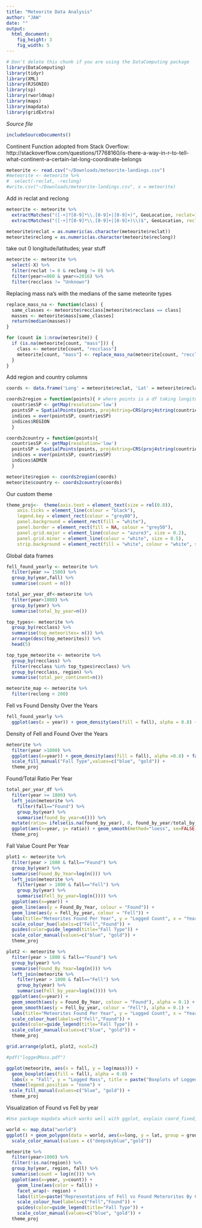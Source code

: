 ```yaml
---
title: "Meteorite Data Analysis"
author: "JAW"
date: ""
output: 
  html_document:
    fig_height: 3
    fig_width: 5
---
```

<!-- Don't edit in between this line and the one below -->
```r
# Don't delete this chunk if you are using the DataComputing package
library(DataComputing)
library(tidyr)
library(XML)
library(RJSONIO)
library(sp)
library(rworldmap)
library(maps)
library(mapdata)
library(gridExtra)
```

*Source file* 
```r
includeSourceDocuments()
```

Continent Function adopted from Stack Overflow: http://stackoverflow.com/questions/17768160/is-there-a-way-in-r-to-tell-what-continent-a-certain-lat-long-coordinate-belongs


```r
meteorite <- read.csv("~/Downloads/meteorite-landings.csv")
#meteorite <- meteorite %>%
#  select(-reclat, -reclong)
#write.csv("~/Downloads/meteorite-landings.csv", x = meteorite)
```

Add in reclat and reclong
```r
meteorite <- meteorite %>%
  extractMatches("([-+]?[0-9]*\\.[0-9]+|[0-9]+)", GeoLocation, reclat=1) %>%
  extractMatches("([-+]?[0-9]*\\.[0-9]+|[0-9]+)\\)$", GeoLocation, reclong=1)

meteorite$reclat = as.numeric(as.character(meteorite$reclat))
meteorite$reclong = as.numeric(as.character(meteorite$reclong))
```



take out 0 longitude/latitudes; year stuff
```r
meteorite <- meteorite %>% 
  select(-X) %>%
  filter(reclat != 0 & reclong != 0) %>%
  filter(year>=860 & year<=2016) %>%
  filter(recclass != "Unknown")
```

Replacing mass na's with the medians of the same meteorite types
```r
replace_mass_na <- function(class) {
  same_classes <- meteorite$recclass[meteorite$recclass == class]
  masses <- meteorite$mass[same_classes]
  return(median(masses))
}

for (count in 1:nrow(meteorite)) {
  if (is.na(meteorite[count, "mass"])) {
    class <- meteorite[count, "recclass"]
    meteorite[count, "mass"] <- replace_mass_na(meteorite[count, "recclass"])
  } 
}
```

Add region and country columns
```r
coords <- data.frame('Long' = meteorite$reclat, 'Lat' = meteorite$reclat)

coords2region = function(points){ # where points is a df taking longitude as a first column and latitude as a second
  countriesSP <- getMap(resolution='low')
  pointsSP = SpatialPoints(points, proj4string=CRS(proj4string(countriesSP)))
  indices = over(pointsSP, countriesSP)
  indices$REGION
  }

coords2country = function(points){
  countriesSP <- getMap(resolution='low')
  pointsSP = SpatialPoints(points, proj4string=CRS(proj4string(countriesSP)))
  indices = over(pointsSP, countriesSP)
  indices$ADMIN
  }

meteorite$region <- coords2region(coords)
meteorite$country <- coords2country(coords)
```

Our custom theme
```r
theme_proj<-  theme(axis.text = element_text(size = rel(0.8)), 
    axis.ticks = element_line(colour = "black"), 
    legend.key = element_rect(colour = "grey80"), 
    panel.background = element_rect(fill = "white"), 
    panel.border = element_rect(fill = NA, colour = "grey50"), 
    panel.grid.major = element_line(colour = "azure3", size = 0.2), 
    panel.grid.minor = element_line(colour = "white", size = 0.5), 
    strip.background = element_rect(fill = "white", colour = "white", size = 0.2), plot.title =element_text(size=14,face="bold", family="American Typewriter"), axis.text.x=element_text(family="American Typewriter"), axis.text.y=element_text(family="American Typewriter"), axis.title.x =element_text(family="American Typewriter"), axis.title.y=element_text(family="American Typewriter"))
```

Global data frames
```r
fell_found_yearly <- meteorite %>%
  filter(year >= 1500) %>%
  group_by(year,fall) %>%
  summarise(count = n())

total_per_year_df<-meteorite %>%
  filter(year>1800) %>% 
  group_by(year) %>%
  summarise(total_by_year=n()) 

top_types<- meteorite %>%
  group_by(recclass) %>%
  summarise(top_meteorites= n()) %>%
  arrange(desc(top_meteorites)) %>%
  head(5)

top_type_meteorite <- meteorite %>%
  group_by(recclass) %>%
  filter(recclass %in% top_types$recclass) %>%
  group_by(recclass, region) %>%
  summarise(total_per_continent=n())

meteorite_map <- meteorite %>% 
  filter(reclong < 200)
```


Fell vs Found Density Over the Years
```r
fell_found_yearly %>%
  ggplot(aes(x = year)) + geom_density(aes(fill = fall), alpha = 0.8) + labs(title = "Relative Densities of Fell vs Found Meteorites", x = "Year",y = "Density") +  scale_fill_manual("Fall Type",values=c("blue","gold")) + theme_proj
```

Density of Fell and Found Over the Years
```r
meteorite %>%
  filter(year >1800) %>%
  ggplot(aes(x=year)) + geom_density(aes(fill = fall), alpha =0.8) + facet_grid(~fall) + labs(title = "Side by Side Densities of Fell vs Found Meteorites", x = "Year", y = "Density")  +
  scale_fill_manual("Fall Type",values=c("blue", "gold")) +
  theme_proj
```

Found/Total Ratio Per Year
```r
total_per_year_df %>%
  filter(year >= 1800) %>% 
  left_join(meteorite %>%
    filter(fall=="Found") %>%
    group_by(year) %>%
    summarise(found_by_year=n())) %>%
  mutate(ratio= ifelse(is.na(found_by_year), 0, found_by_year/total_by_year)) %>%
  ggplot(aes(x=year, y= ratio)) + geom_smooth(method="loess", se=FALSE, colour = "blue") +geom_point() + geom_smooth(method="lm", se=FALSE, colour = "gold") + labs(title = "Found/Total Ratio Over Time", x = "Year", y = "Ratio of Found/Total per year") +
  theme_proj

```

Fall Value Count Per Year
```r
plot1 <- meteorite %>%
  filter(year > 1800 & fall=="Found") %>%
  group_by(year) %>%
  summarise(Found_By_Year=log(n())) %>%
  left_join(meteorite %>%
    filter(year > 1800 & fall=="Fell") %>%
    group_by(year) %>%
    summarise(Fell_by_year=log(n()))) %>%
  ggplot(aes(x=year)) +
  geom_line(aes(y = Found_By_Year, colour = "Found")) + 
  geom_line(aes(y = Fell_by_year, colour = "Fell")) +
  labs(title="Meteorites Found Per Year", y = "Logged Count", x = "Year") +
  scale_colour_hue(labels=c("Fell","Found")) +
  guides(color=guide_legend(title="Fall Type")) +
  scale_color_manual(values=c("blue", "gold")) +
  theme_proj

plot2 <- meteorite %>%
  filter(year > 1800 & fall=="Found") %>%
  group_by(year) %>%
  summarise(Found_By_Year=log(n())) %>%
  left_join(meteorite %>%
    filter(year > 1800 & fall=="Fell") %>%
    group_by(year) %>%
    summarise(Fell_by_year=log(n()))) %>%
  ggplot(aes(x=year)) +
  geom_smooth(aes(y = Found_By_Year, colour = "Found"), alpha = 0.1) + 
  geom_smooth(aes(y = Fell_by_year, colour = "Fell"), alpha = 0.1) +
  labs(title="Meteorites Found Per Year", y = "Logged Count", x = "Year") +
  scale_colour_hue(labels=c("Fell","Found")) +
  guides(color=guide_legend(title="Fall Type")) +
  scale_color_manual(values=c("blue", "gold")) +
  theme_proj

grid.arrange(plot1, plot2, ncol=2)
```


```r
#pdf("loggedMass.pdf")

ggplot(meteorite, aes(x = fall, y = log(mass))) + 
  geom_boxplot(aes(fill = fall), alpha = 0.8) +
  labs(x = "Fall", y = "Logged Mass", title = paste("Boxplots of Logged Mass of Fell vs Found Meteorites")) +
  theme(legend.position = "none") +
 scale_fill_manual(values=c("blue", "gold")) +
  theme_proj
```

Visualization of Found vs Fell by year 
```r
#Use package mapdata which works well with ggplot, explain coord_fixed, geom_polygon

world <- map_data("world")
ggplot() + geom_polygon(data = world, aes(x=long, y = lat, group = group)) + geom_point(data = meteorite_map, aes(x=reclong, y=reclat,color = fall), size = 0.02, alpha = 0.3) + coord_fixed(1.2) + facet_grid(~ fall) + theme_classic() + theme(axis.title = element_blank(), axis.line = element_blank(), axis.ticks = element_blank(), strip.text.x = element_text(size = 14, face = "bold", family = "Courier"), axis.text  = element_blank(), legend.position = "none") +
  scale_color_manual(values = c("deepskyblue","gold"))
```


```r
meteorite %>%
  filter(year>1800) %>%
  filter(!is.na(region)) %>%
  group_by(year, region, fall) %>%
  summarise(count = log(n())) %>%
  ggplot(aes(x=year, y=count)) + 
    geom_line(aes(color = fall)) +
    facet_wrap(~ region) + 
    labs(title=paste("Representations of Fell vs Found Meterorites By Continent"), x = "Year", y = "Logged Count")  +
    scale_colour_hue(labels=c("Fell","Found")) +
    guides(color=guide_legend(title="Fall Type")) +
    scale_color_manual(values=c("blue", "gold")) +
  theme_proj

```











